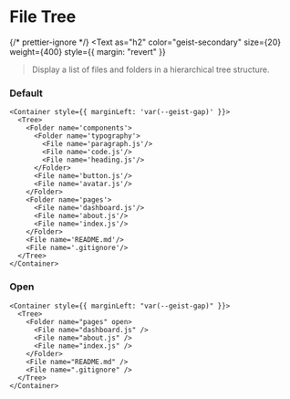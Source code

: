
# File Tree

{/* prettier-ignore */}
<Text
  as="h2"
  color="geist-secondary"
  size={20}
  weight={400}
  style={{ margin: "revert" }}
>Display a list of files and folders in a hierarchical tree structure.</Text>

<Spacer y={2} />

### Default

```
<Container style={{ marginLeft: 'var(--geist-gap)' }}>
  <Tree>
    <Folder name='components'>
      <Folder name='typography'>
        <File name='paragraph.js'/>
        <File name='code.js'/>
        <File name='heading.js'/>
      </Folder>
      <File name='button.js'/>
      <File name='avatar.js'/>
    </Folder>
    <Folder name='pages'>
      <File name='dashboard.js'/>
      <File name='about.js'/>
      <File name='index.js'/>
    </Folder>
    <File name='README.md'/>
    <File name='.gitignore'/>
  </Tree>
</Container>
```

<Spacer y={2} />

### Open

```
<Container style={{ marginLeft: "var(--geist-gap)" }}>
  <Tree>
    <Folder name="pages" open>
      <File name="dashboard.js" />
      <File name="about.js" />
      <File name="index.js" />
    </Folder>
    <File name="README.md" />
    <File name=".gitignore" />
  </Tree>
</Container>
```

<Spacer y={2} />
